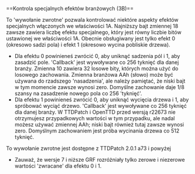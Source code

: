 <noinclude>{{pl/Development/NewGRF/inne strony|en=newgrf-specs.tt-wiki.net/wiki/Callback:_Control_special_industry_effects|pl=pl/Development/NewGRF/NFO Specs/Callback/Control special industry effects}}
</noinclude>==<span id="Control_special_industry_effects_(3B)"></span><span title="Control special industry effects (3B)" id="Control_special_industry_effects_.283B.29">Kontrola specjalnych efektów branżowych (3B)</span>==

To <span title=callback>'wywołanie zwrotne'</span> pozwala kontrolować niektóre aspekty efektów specjalnych włączonych we właściwości 1A. Najniższy bajt zmiennej 18 zawsze zawiera liczbę efektu specjalnego, który jest równy liczbie bitów ustawionej we właściwości 1A. Obecnie obsługiwany jest tylko efekt 0 (okresowo sadzi pola) i efekt 1 (okresowo wycina pobliskie drzewa).
* Dla efektu 0 powinieneś zwrócić 0, aby uniknąć sadzenia pól i 1, aby zasadzić pole. <span title='Wywołanie zwrotne'>'Callback'</span> jest wywoływane co 256 tyknięć dla danej branży. Zmienna 10 zawiera 32 losowe bity, których można użyć do losowego zachowania. Zmienna branżowa AAh (słowo) może być używana do rzadszego <span title=plantings>'nasadzenia'</span>, ale należy pamiętać, że niski bajt w tym momencie zawsze wynosi zero. Domyślne zachowanie daje 1/8 szansy na zasadzenie nowego pola co 256 <span title=ticks>'tyknięć'</span>.
* Dla efektu 1 powinieneś zwrócić 0, aby uniknąć wycięcia drzewa i 1, aby spróbować wyciąć drzewo. <span title='Wywołanie zwrotne'>'Callback'</span> jest wywoływane co 256 tyknięć dla danej branży. W TTDPatch i OpenTTD przed wersją r22673 nie otrzymujesz przypadkowych wartości w tym przypadku, ale nadal możesz używać zmiennej AAh; niski bajt również tutaj zawsze wynosi zero. Domyślnym zachowaniem jest próba wycinania drzewa co 512 tyknięć.

To wywołanie zwrotne jest dostępne z {{pl/Development/NewGRF/ttdp|2.5}} TTDPatch 2.0.1 a73 i powyżej

*{{pl/Development/NewGRF/grfTill|7}} Zauważ, że wersje 7 i niższe GRF rozróżniały tylko zerowe i niezerowe wartości <span title=return>'zwracane'</span> dla efektu 0 i 1.

<!--[[Category:Callbacks]]-->